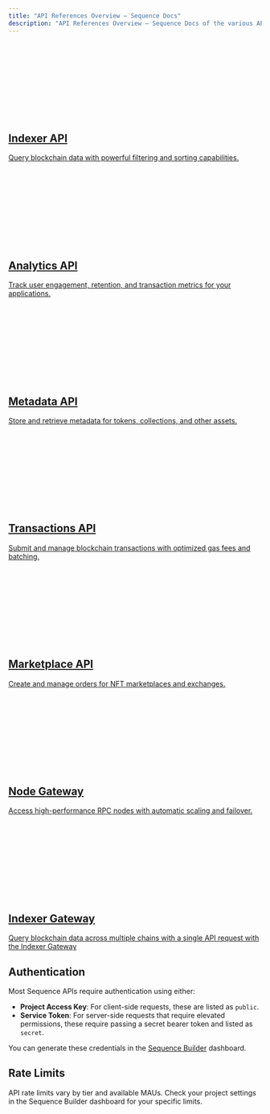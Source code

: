 ```yaml
---
title: "API References Overview — Sequence Docs"
description: "API References Overview — Sequence Docs of the various APIs available for integrating with the Sequence developer platform."
---
```


<div className="not-prose grid gap-x-4 gap-y-4 sm:grid-cols-2 lg:grid-cols-3 mt-8">
  <a className="card block not-prose font-normal group relative my-2 ring-2 ring-transparent rounded-2xl bg-white dark:bg-background-dark border border-gray-950/10 dark:border-white/10 overflow-hidden w-full cursor-pointer hover:!border-primary dark:hover:!border-primary-light" href="/api-references/indexer/overview">
    <div className="px-6 py-5">
      <div className="h-6 w-6 fill-gray-800 dark:fill-gray-100 text-gray-800 dark:text-gray-100">
        <svg className="h-6 w-6 bg-primary dark:bg-primary-light" style={{maskImage: 'url("https://mintlify.b-cdn.net/v6.6.0/regular/database.svg")', maskRepeat: 'no-repeat', maskPosition: 'center center'}}></svg>
      </div>
      <div>
        <h2 className="font-semibold text-base text-gray-800 dark:text-white mt-4">Indexer API</h2>
        <div className="mt-1 font-normal text-sm leading-6 text-gray-600 dark:text-gray-400">
          <p>Query blockchain data with powerful filtering and sorting capabilities.</p>
        </div>
      </div>
    </div>
  </a>
  
  <a className="card block not-prose font-normal group relative my-2 ring-2 ring-transparent rounded-2xl bg-white dark:bg-background-dark border border-gray-950/10 dark:border-white/10 overflow-hidden w-full cursor-pointer hover:!border-primary dark:hover:!border-primary-light" href="/api-references/analytics/overview">
    <div className="px-6 py-5">
      <div className="h-6 w-6 fill-gray-800 dark:fill-gray-100 text-gray-800 dark:text-gray-100">
        <svg className="h-6 w-6 bg-primary dark:bg-primary-light" style={{maskImage: 'url("https://mintlify.b-cdn.net/v6.6.0/regular/chart-line.svg")', maskRepeat: 'no-repeat', maskPosition: 'center center'}}></svg>
      </div>
      <div>
        <h2 className="font-semibold text-base text-gray-800 dark:text-white mt-4">Analytics API</h2>
        <div className="mt-1 font-normal text-sm leading-6 text-gray-600 dark:text-gray-400">
          <p>Track user engagement, retention, and transaction metrics for your applications.</p>
        </div>
      </div>
    </div>
  </a>
  
  <a className="card block not-prose font-normal group relative my-2 ring-2 ring-transparent rounded-2xl bg-white dark:bg-background-dark border border-gray-950/10 dark:border-white/10 overflow-hidden w-full cursor-pointer hover:!border-primary dark:hover:!border-primary-light" href="/api-references/metadata/overview">
    <div className="px-6 py-5">
      <div className="h-6 w-6 fill-gray-800 dark:fill-gray-100 text-gray-800 dark:text-gray-100">
        <svg className="h-6 w-6 bg-primary dark:bg-primary-light" style={{maskImage: 'url("https://mintlify.b-cdn.net/v6.6.0/regular/tag.svg")', maskRepeat: 'no-repeat', maskPosition: 'center center'}}></svg>
      </div>
      <div>
        <h2 className="font-semibold text-base text-gray-800 dark:text-white mt-4">Metadata API</h2>
        <div className="mt-1 font-normal text-sm leading-6 text-gray-600 dark:text-gray-400">
          <p>Store and retrieve metadata for tokens, collections, and other assets.</p>
        </div>
      </div>
    </div>
  </a>
  
  <a className="card block not-prose font-normal group relative my-2 ring-2 ring-transparent rounded-2xl bg-white dark:bg-background-dark border border-gray-950/10 dark:border-white/10 overflow-hidden w-full cursor-pointer hover:!border-primary dark:hover:!border-primary-light" href="/api-references/transactions/overview">
    <div className="px-6 py-5">
      <div className="h-6 w-6 fill-gray-800 dark:fill-gray-100 text-gray-800 dark:text-gray-100">
        <svg className="h-6 w-6 bg-primary dark:bg-primary-light" style={{maskImage: 'url("https://mintlify.b-cdn.net/v6.6.0/regular/arrows-rotate.svg")', maskRepeat: 'no-repeat', maskPosition: 'center center'}}></svg>
      </div>
      <div>
        <h2 className="font-semibold text-base text-gray-800 dark:text-white mt-4">Transactions API</h2>
        <div className="mt-1 font-normal text-sm leading-6 text-gray-600 dark:text-gray-400">
          <p>Submit and manage blockchain transactions with optimized gas fees and batching.</p>
        </div>
      </div>
    </div>
  </a>
  
  <a className="card block not-prose font-normal group relative my-2 ring-2 ring-transparent rounded-2xl bg-white dark:bg-background-dark border border-gray-950/10 dark:border-white/10 overflow-hidden w-full cursor-pointer hover:!border-primary dark:hover:!border-primary-light" href="/api-references/marketplace/overview">
    <div className="px-6 py-5">
      <div className="h-6 w-6 fill-gray-800 dark:fill-gray-100 text-gray-800 dark:text-gray-100">
        <svg className="h-6 w-6 bg-primary dark:bg-primary-light" style={{maskImage: 'url("https://mintlify.b-cdn.net/v6.6.0/regular/store.svg")', maskRepeat: 'no-repeat', maskPosition: 'center center'}}></svg>
      </div>
      <div>
        <h2 className="font-semibold text-base text-gray-800 dark:text-white mt-4">Marketplace API</h2>
        <div className="mt-1 font-normal text-sm leading-6 text-gray-600 dark:text-gray-400">
          <p>Create and manage orders for NFT marketplaces and exchanges.</p>
        </div>
      </div>
    </div>
  </a>
  
  <a className="card block not-prose font-normal group relative my-2 ring-2 ring-transparent rounded-2xl bg-white dark:bg-background-dark border border-gray-950/10 dark:border-white/10 overflow-hidden w-full cursor-pointer hover:!border-primary dark:hover:!border-primary-light" href="/api-references/node-gateway">
    <div className="px-6 py-5">
      <div className="h-6 w-6 fill-gray-800 dark:fill-gray-100 text-gray-800 dark:text-gray-100">
        <svg className="h-6 w-6 bg-primary dark:bg-primary-light" style={{maskImage: 'url("https://mintlify.b-cdn.net/v6.6.0/regular/server.svg")', maskRepeat: 'no-repeat', maskPosition: 'center center'}}></svg>
      </div>
      <div>
        <h2 className="font-semibold text-base text-gray-800 dark:text-white mt-4">Node Gateway</h2>
        <div className="mt-1 font-normal text-sm leading-6 text-gray-600 dark:text-gray-400">
          <p>Access high-performance RPC nodes with automatic scaling and failover.</p>
        </div>
      </div>
    </div>
  </a>
  
  <a className="card block not-prose font-normal group relative my-2 ring-2 ring-transparent rounded-2xl bg-white dark:bg-background-dark border border-gray-950/10 dark:border-white/10 overflow-hidden w-full cursor-pointer hover:!border-primary dark:hover:!border-primary-light" href="/api-references/indexer-gateway/overview">
    <div className="px-6 py-5">
      <div className="h-6 w-6 fill-gray-800 dark:fill-gray-100 text-gray-800 dark:text-gray-100">
        <svg className="h-6 w-6 bg-primary dark:bg-primary-light" style={{maskImage: 'url("https://mintlify.b-cdn.net/v6.6.0/regular/globe.svg")', maskRepeat: 'no-repeat', maskPosition: 'center center'}}></svg>
      </div>
      <div>
        <h2 className="font-semibold text-base text-gray-800 dark:text-white mt-4">Indexer Gateway</h2>
        <div className="mt-1 font-normal text-sm leading-6 text-gray-600 dark:text-gray-400">
          <p>Query blockchain data across multiple chains with a single API request with the Indexer Gateway</p>
        </div>
      </div>
    </div>
  </a>
</div>

## Authentication

Most Sequence APIs require authentication using either:

- **Project Access Key**: For client-side requests, these are listed as `public`.
- **Service Token**: For server-side requests that require elevated permissions, these require passing a secret bearer token and listed as `secret`.

You can generate these credentials in the [Sequence Builder](https://sequence.build) dashboard.

## Rate Limits

API rate limits vary by tier and available MAUs. Check your project settings in the Sequence Builder dashboard for your specific limits.